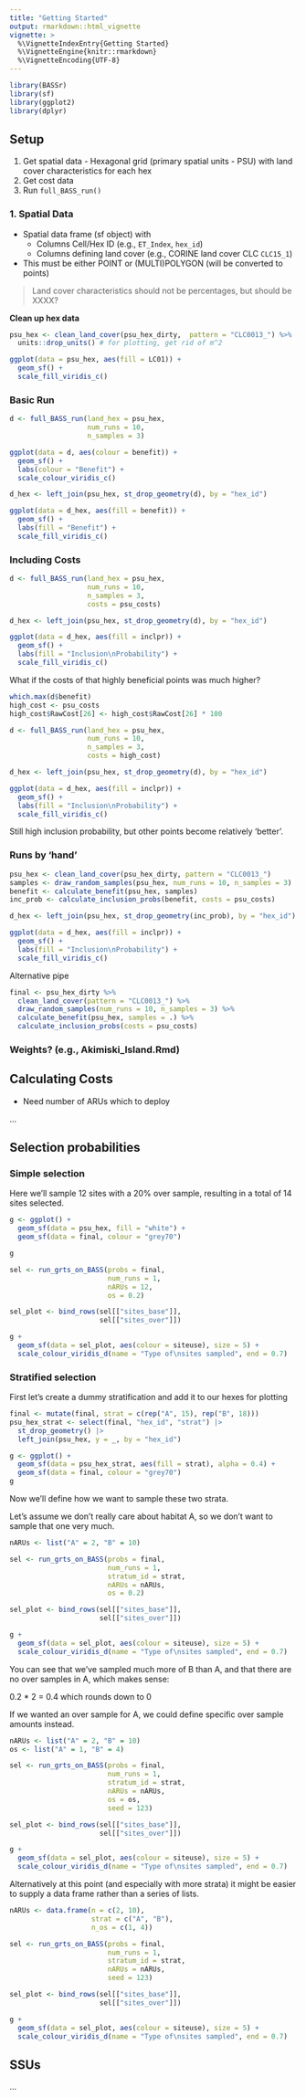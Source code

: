 ```yaml
---
title: "Getting Started"
output: rmarkdown::html_vignette
vignette: >
  %\VignetteIndexEntry{Getting Started}
  %\VignetteEngine{knitr::rmarkdown}
  %\VignetteEncoding{UTF-8}
---
```


```r
library(BASSr)
library(sf)
library(ggplot2)
library(dplyr)
```


## Setup

1. Get spatial data - Hexagonal grid (primary spatial units - PSU) with land cover characteristics for each hex
2. Get cost data
3. Run `full_BASS_run()`    


### 1. Spatial Data
- Spatial data frame (sf object) with 
    - Columns Cell/Hex ID (e.g., `ET_Index`, `hex_id`)
    - Columns defining land cover (e.g., CORINE land cover CLC `CLC15_1`)
- This must be either POINT or (MULTI)POLYGON (will be converted to points)

> Land cover characteristics should not be percentages, but should be XXXX?


**Clean up hex data**
```r
psu_hex <- clean_land_cover(psu_hex_dirty,  pattern = "CLC0013_") %>%
  units::drop_units() # for plotting, get rid of m^2

ggplot(data = psu_hex, aes(fill = LC01)) +
  geom_sf() +
  scale_fill_viridis_c()
```


### Basic Run
```r
d <- full_BASS_run(land_hex = psu_hex, 
                   num_runs = 10,
                   n_samples = 3)

ggplot(data = d, aes(colour = benefit)) +
  geom_sf() +
  labs(colour = "Benefit") +
  scale_colour_viridis_c()

d_hex <- left_join(psu_hex, st_drop_geometry(d), by = "hex_id")

ggplot(data = d_hex, aes(fill = benefit)) +
  geom_sf() +
  labs(fill = "Benefit") +
  scale_fill_viridis_c()
```

### Including Costs

```r
d <- full_BASS_run(land_hex = psu_hex, 
                   num_runs = 10,
                   n_samples = 3,
                   costs = psu_costs)

d_hex <- left_join(psu_hex, st_drop_geometry(d), by = "hex_id")

ggplot(data = d_hex, aes(fill = inclpr)) +
  geom_sf() +
  labs(fill = "Inclusion\nProbability") +
  scale_fill_viridis_c()
```

What if the costs of that highly beneficial points was much higher?

```r
which.max(d$benefit)
high_cost <- psu_costs
high_cost$RawCost[26] <- high_cost$RawCost[26] * 100

d <- full_BASS_run(land_hex = psu_hex, 
                   num_runs = 10,
                   n_samples = 3,
                   costs = high_cost)

d_hex <- left_join(psu_hex, st_drop_geometry(d), by = "hex_id")

ggplot(data = d_hex, aes(fill = inclpr)) +
  geom_sf() +
  labs(fill = "Inclusion\nProbability") +
  scale_fill_viridis_c()

```

Still high inclusion probability, but other points become relatively 'better'.

### Runs by 'hand'

```r
psu_hex <- clean_land_cover(psu_hex_dirty, pattern = "CLC0013_")
samples <- draw_random_samples(psu_hex, num_runs = 10, n_samples = 3)
benefit <- calculate_benefit(psu_hex, samples)
inc_prob <- calculate_inclusion_probs(benefit, costs = psu_costs)

d_hex <- left_join(psu_hex, st_drop_geometry(inc_prob), by = "hex_id")

ggplot(data = d_hex, aes(fill = inclpr)) +
  geom_sf() +
  labs(fill = "Inclusion\nProbability") +
  scale_fill_viridis_c()
```

Alternative pipe

```r
final <- psu_hex_dirty %>%
  clean_land_cover(pattern = "CLC0013_") %>%
  draw_random_samples(num_runs = 10, n_samples = 3) %>%
  calculate_benefit(psu_hex, samples = .) %>%
  calculate_inclusion_probs(costs = psu_costs)
```


### Weights? (e.g., Akimiski_Island.Rmd)


## Calculating Costs

- Need number of ARUs which to deploy

...


## Selection probabilities

### Simple selection

Here we'll sample 12 sites with a 20% over sample, resulting in a total of 14 
sites selected.

```r
g <- ggplot() + 
  geom_sf(data = psu_hex, fill = "white") +
  geom_sf(data = final, colour = "grey70")

g

sel <- run_grts_on_BASS(probs = final, 
                        num_runs = 1, 
                        nARUs = 12, 
                        os = 0.2)

sel_plot <- bind_rows(sel[["sites_base"]],
                      sel[["sites_over"]])

g + 
  geom_sf(data = sel_plot, aes(colour = siteuse), size = 5) +
  scale_colour_viridis_d(name = "Type of\nsites sampled", end = 0.7)

```

### Stratified selection

First let's create a dummy stratification and add it to our hexes for plotting
```r
final <- mutate(final, strat = c(rep("A", 15), rep("B", 18)))
psu_hex_strat <- select(final, "hex_id", "strat") |> 
  st_drop_geometry() |>
  left_join(psu_hex, y = _, by = "hex_id")

g <- ggplot() + 
  geom_sf(data = psu_hex_strat, aes(fill = strat), alpha = 0.4) +
  geom_sf(data = final, colour = "grey70")
g
```

Now we'll define how we want to sample these two strata.

Let's assume we don't really care about habitat A, so we don't want to sample
that one very much.

```r
nARUs <- list("A" = 2, "B" = 10)

sel <- run_grts_on_BASS(probs = final, 
                        num_runs = 1, 
                        stratum_id = strat,
                        nARUs = nARUs, 
                        os = 0.2)

sel_plot <- bind_rows(sel[["sites_base"]],
                      sel[["sites_over"]])

g + 
  geom_sf(data = sel_plot, aes(colour = siteuse), size = 5) +
  scale_colour_viridis_d(name = "Type of\nsites sampled", end = 0.7)

```

You can see that we've sampled much more of B than A, and that there are no 
over samples in A, which makes sense:

0.2 * 2 = 0.4 which rounds down to 0

If we wanted an over sample for A, we could define specific over sample amounts instead.

```r
nARUs <- list("A" = 2, "B" = 10)
os <- list("A" = 1, "B" = 4)

sel <- run_grts_on_BASS(probs = final, 
                        num_runs = 1, 
                        stratum_id = strat,
                        nARUs = nARUs, 
                        os = os,
                        seed = 123)

sel_plot <- bind_rows(sel[["sites_base"]],
                      sel[["sites_over"]])

g + 
  geom_sf(data = sel_plot, aes(colour = siteuse), size = 5) +
  scale_colour_viridis_d(name = "Type of\nsites sampled", end = 0.7)

```

Alternatively at this point (and especially with more strata) it might be easier
to supply a data frame rather than a series of lists.


```r
nARUs <- data.frame(n = c(2, 10),
                    strat = c("A", "B"),
                    n_os = c(1, 4))

sel <- run_grts_on_BASS(probs = final, 
                        num_runs = 1, 
                        stratum_id = strat,
                        nARUs = nARUs, 
                        seed = 123)

sel_plot <- bind_rows(sel[["sites_base"]],
                      sel[["sites_over"]])

g + 
  geom_sf(data = sel_plot, aes(colour = siteuse), size = 5) +
  scale_colour_viridis_d(name = "Type of\nsites sampled", end = 0.7)

```


## SSUs

...


